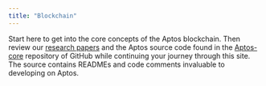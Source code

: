 ```yaml
---
title: "Blockchain"
---
```


Start here to get into the core concepts of the Aptos blockchain. Then review our [research papers](https://aptoslabs.com/research) and the Aptos source code found in the [Aptos-core](https://github.com/aptos-labs/aptos-core) repository of GitHub while continuing your journey through this site. The source contains READMEs and code comments invaluable to developing on Aptos.








<CardGrid>
  <LinkCard href="/network/blockchain/aptos-white-paper" title="Aptos White Paper" description="Explore the foundational white paper of Aptos." />

  <LinkCard href="/network/blockchain/blockchain-deep-dive" title="Aptos Blockchain Deep Dive" description="Dive deep into the mechanics and architecture of the Aptos blockchain." />

  <LinkCard href="/network/blockchain/move" title="Move - A Web3 Language and Runtime" description="Learn about Move, the smart-contract language designed for security and formal verification." />

  <LinkCard href="/network/blockchain/accounts" title="Accounts" description="Learn how accounts work on the Aptos blockchain." />

  <LinkCard href="/network/blockchain/resources" title="Resources" description="Discover how resources store data for smart contracts on chain." />

  <LinkCard href="/network/blockchain/events" title="Events" description="Learn how events are generated and used within Aptos." />

  <LinkCard href="/network/blockchain/txns-states" title="Transactions and States" description="Explore the relationship between transactions and state changes." />

  <LinkCard href="/network/blockchain/gas-txn-fee" title="Gas and Transaction Fees" description="Understand the gas model and how transaction fees are calculated." />

  <LinkCard href="/network/blockchain/base-gas" title="Computing Transaction Gas" description="Learn how gas costs are computed for transactions." />

  <LinkCard href="/network/blockchain/blocks" title="Blocks" description="Discover how Aptos groups transactions into blocks." />

  <LinkCard href="/network/blockchain/staking" title="Staking" description="Learn about the staking mechanism and its benefits." />

  <LinkCard href="/network/blockchain/governance" title="Governance" description="Understand how governance is handled on the Aptos blockchain." />
</CardGrid>
